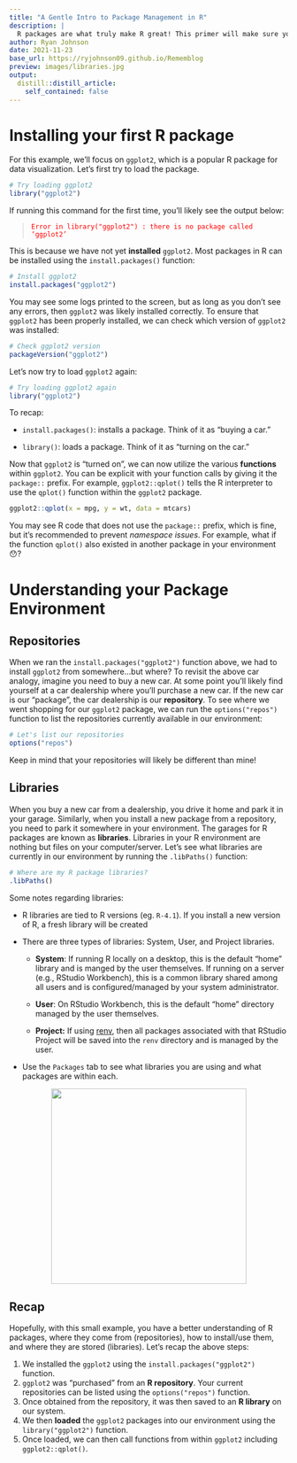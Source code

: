```yaml
---
title: "A Gentle Intro to Package Management in R"
description: |
  R packages are what truly make R great! This primer will make sure you know exactly where you are installing packages from (what repositories), and where you are installing them to on your computer/server (what libraries).
author: Ryan Johnson
date: 2021-11-23
base_url: https://ryjohnson09.github.io/Rememblog
preview: images/libraries.jpg
output:
  distill::distill_article:
    self_contained: false
---
```


# Installing your first R package

For this example, we'll focus on `ggplot2`, which is a popular R package for data visualization. Let's first try to load the package.

```r
# Try loading ggplot2
library("ggplot2")
```

If running this command for the first time, you'll likely see the output below:

> ``` {style="color: red"}
> Error in library("ggplot2") : there is no package called ‘ggplot2’
> ```

This is because we have not yet **installed** `ggplot2`. Most packages in R can be installed using the `install.packages()` function:

```r
# Install ggplot2
install.packages("ggplot2")
```

You may see some logs printed to the screen, but as long as you don't see any errors, then `ggplot2` was likely installed correctly. To ensure that `ggplot2` has been properly installed, we can check which version of `ggplot2` was installed:

```r
# Check ggplot2 version
packageVersion("ggplot2")
```

Let's now try to load `ggplot2` again:

```r
# Try loading ggplot2 again
library("ggplot2")
```

To recap:

-   `install.packages()`: installs a package. Think of it as "buying a car."

-   `library()`: loads a package. Think of it as "turning on the car."

Now that `ggplot2` is "turned on", we can now utilize the various **functions** within `ggplot2`. You can be explicit with your function calls by giving it the `package::` prefix. For example, `ggplot2::qplot()` tells the R interpreter to use the `qplot()` function within the `ggplot2` package.

```r
ggplot2::qplot(x = mpg, y = wt, data = mtcars)
```

You may see R code that does not use the `package::` prefix, which is fine, but it's recommended to prevent *namespace issues*. For example, what if the function `qplot()` also existed in another package in your environment 😯?

# Understanding your Package Environment

## Repositories

When we ran the `install.packages("ggplot2")` function above, we had to install `ggplot2` from somewhere...but where? To revisit the above car analogy, imagine you need to buy a new car. At some point you'll likely find yourself at a car dealership where you'll purchase a new car. If the new car is our "package", the car dealership is our **repository**. To see where we went shopping for our `ggplot2` package, we can run the `options("repos")` function to list the repositories currently available in our environment:

```r
# Let's list our repositories
options("repos")
```

Keep in mind that your repositories will likely be different than mine!

## Libraries

When you buy a new car from a dealership, you drive it home and park it in your garage. Similarly, when you install a new package from a repository, you need to park it somewhere in your environment. The garages for R packages are known as **libraries**. Libraries in your R environment are nothing but files on your computer/server. Let's see what libraries are currently in our environment by running the `.libPaths()` function:

```r
# Where are my R package libraries?
.libPaths()
```

Some notes regarding libraries:

-   R libraries are tied to R versions (eg. `R-4.1`). If you install a new version of R, a fresh library will be created

-   There are three types of libraries: System, User, and Project libraries.

    -   **System**: If running R locally on a desktop, this is the default "home" library and is manged by the user themselves. If running on a server (e.g., RStudio Workbench), this is a common library shared among all users and is configured/managed by your system administrator.

    -   **User**: On RStudio Workbench, this is the default "home" directory managed by the user themselves.

    -   **Project:** If using [renv](https://rstudio.github.io/renv/index.html), then all packages associated with that RStudio Project will be saved into the `renv` directory and is managed by the user.

-   Use the `Packages` tab to see what libraries you are using and what packages are within each.

<center>

![](images/libraries.jpg){style="location: center" width="353"}

</center>

## Recap

Hopefully, with this small example, you have a better understanding of R packages, where they come from (repositories), how to install/use them, and where they are stored (libraries). Let's recap the above steps:

1.  We installed the `ggplot2` using the `install.packages("ggplot2")` function.
2.  `ggplot2` was "purchased" from an **R repository**. Your current repositories can be listed using the `options("repos")` function.
3.  Once obtained from the repository, it was then saved to an **R library** on our system.
4.  We then **loaded** the `ggplot2` packages into our environment using the `library("ggplot2")` function.
5.  Once loaded, we can then call functions from within `ggplot2` including `ggplot2::qplot()`.
